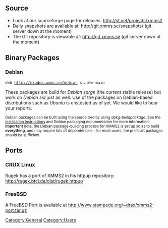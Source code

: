 == Source ==
* Look at our sourceforge page for releases: http://sf.net/projects/xmms2
* Daily snapshots are available at: http://git.xmms.se/snapshots/ (git server down at the moment)
* The Git repository is viewable at: http://git.xmms.se (git server down at the moment)

== Binary Packages ==

=== Debian ===
 deb http://exodus.xmms.se/debian stable main

These packages are build for ''Debian sarge'' (the current stable release) but work on ''Debian sid'' just as well.  Use of the packages on Debian-based distributions such as ''Ubuntu'' is unstested as of yet.  We would like to hear your reports.

<small>Debian packages can be built using the source tree by using ''dpkg-buildpackage''. See the [[Install instructions | installation instructions]] and Debian packaging documentation for more information. '''Important''' note: the Debian package-building process for XMMS2 is set up so as to build '''everything''', and may require lots of dependencies - for most users, the pre-built packages should be sufficient.</small>

== Ports ==

=== CRUX Linux ===

Rugek has a port of XMMS2 in his httpup repository: http://rugek.btcl.de/dist/rugek.httpup

=== FreeBSD ===

A FreeBSD Port  is avaliable at http://www.stampede.org/~drax/xmms2-port.tar.gz

[[Category:General]]
[[Category:Users]]